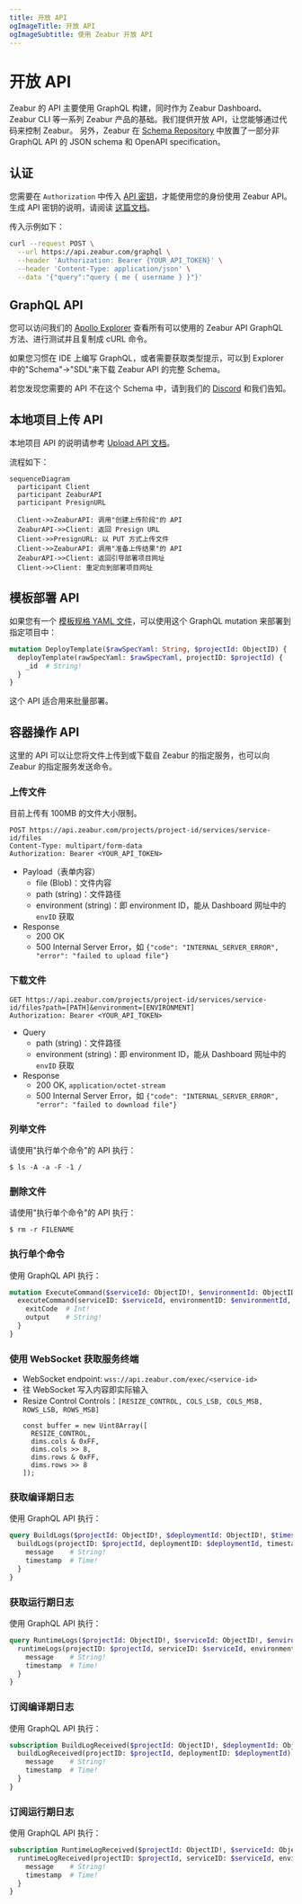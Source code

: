 ```yaml
---
title: 开放 API
ogImageTitle: 开放 API
ogImageSubtitle: 使用 Zeabur 开放 API
---
```



# 开放 API

Zeabur 的 API 主要使用 GraphQL 构建，同时作为 Zeabur Dashboard、Zeabur CLI 等一系列 Zeabur 产品的基础。我们提供开放 API，让您能够通过代码来控制 Zeabur。
另外，Zeabur 在 [Schema Repository](https://schema.zeabur.app/) 中放置了一部分非 GraphQL API 的 JSON schema 和 OpenAPI specification。

## 认证

您需要在 `Authorization` 中传入 [API 密钥](./use-api-key)，才能使用您的身份使用 Zeabur API。生成 API 密钥的说明，请阅读 [这篇文档](./use-api-key)。

传入示例如下：

```bash
curl --request POST \
  --url https://api.zeabur.com/graphql \
  --header 'Authorization: Bearer {YOUR_API_TOKEN}' \
  --header 'Content-Type: application/json' \
  --data '{"query":"query { me { username } }"}'
```

## GraphQL API

您可以访问我们的 [Apollo Explorer](https://studio.apollographql.com/public/zeabur/variant/main/explorer) 查看所有可以使用的 Zeabur API GraphQL 方法、进行测试并且复制成 cURL 命令。

如果您习惯在 IDE 上编写 GraphQL，或者需要获取类型提示，可以到 Explorer 中的"Schema"→"SDL"来下载 Zeabur API 的完整 Schema。

若您发现您需要的 API 不在这个 Schema 中，请到我们的 [Discord](https://zeabur.com/dc) 和我们告知。

## 本地项目上传 API

本地项目 API 的说明请参考 [Upload API 文档](https://schema.zeabur.app/upload-api/index.html)。

流程如下：

```mermaid
sequenceDiagram
  participant Client
  participant ZeaburAPI
  participant PresignURL

  Client->>ZeaburAPI: 调用"创建上传阶段"的 API
  ZeaburAPI->>Client: 返回 Presign URL
  Client->>PresignURL: 以 PUT 方式上传文件
  Client->>ZeaburAPI: 调用"准备上传结果"的 API
  ZeaburAPI->>Client: 返回引导部署项目网址
  Client->>Client: 重定向到部署项目网址
```

## 模板部署 API

如果您有一个 [模板规格 YAML 文件](https://schema.zeabur.app/template.json)，可以使用这个 GraphQL mutation 来部署到指定项目中：

```graphql
mutation DeployTemplate($rawSpecYaml: String, $projectId: ObjectID) {
  deployTemplate(rawSpecYaml: $rawSpecYaml, projectID: $projectId) {
    _id  # String!
  }
}
```

这个 API 适合用来批量部署。

## 容器操作 API

这里的 API 可以让您将文件上传到或下载自 Zeabur 的指定服务，也可以向 Zeabur 的指定服务发送命令。

### 上传文件

<Callout>
目前上传有 100MB 的文件大小限制。
</Callout>

```http
POST https://api.zeabur.com/projects/project-id/services/service-id/files
Content-Type: multipart/form-data
Authorization: Bearer <YOUR_API_TOKEN>
```

- Payload（表单内容）
    - file (Blob)：文件内容
    - path (string)：文件路径
    - environment (string)：即 environment ID，能从 Dashboard 网址中的 `envID` 获取
- Response
    - 200 OK
    - 500 Internal Server Error，如 `{"code": "INTERNAL_SERVER_ERROR", "error": "failed to upload file"}` 


### 下载文件

```http
GET https://api.zeabur.com/projects/project-id/services/service-id/files?path=[PATH]&environment=[ENVIRONMENT]
Authorization: Bearer <YOUR_API_TOKEN>
```

- Query
    - path (string)：文件路径
    - environment (string)：即 environment ID，能从 Dashboard 网址中的 `envID` 获取
- Response
    - 200 OK, `application/octet-stream` 
    - 500 Internal Server Error，如 `{"code": "INTERNAL_SERVER_ERROR", "error": "failed to download file"}` 

### 列举文件

请使用"执行单个命令"的 API 执行：

```shell
$ ls -A -a -F -1 /
```

### 删除文件

请使用"执行单个命令"的 API 执行：

```shell
$ rm -r FILENAME
```

### 执行单个命令

使用 GraphQL API 执行：

```graphql
mutation ExecuteCommand($serviceId: ObjectID!, $environmentId: ObjectID!, $command: [String!]!) {
  executeCommand(serviceID: $serviceId, environmentID: $environmentId, command: $command) {
    exitCode  # Int!
    output    # String!
  }
}
```

### 使用 WebSocket 获取服务终端

- WebSocket endpoint: `wss://api.zeabur.com/exec/<service-id>` 
- 往 WebSocket 写入内容即实际输入
- Resize Control Controls：`[RESIZE_CONTROL, COLS_LSB, COLS_MSB, ROWS_LSB, ROWS_MSB]` 
  ```
  const buffer = new Uint8Array([
    RESIZE_CONTROL,
    dims.cols & 0xFF,
    dims.cols >> 8,
    dims.rows & 0xFF,
    dims.rows >> 8
  ]);
  ```

### 获取编译期日志

使用 GraphQL API 执行：

```graphql
query BuildLogs($projectId: ObjectID!, $deploymentId: ObjectID!, $timestampCursor: Time) {
  buildLogs(projectID: $projectId, deploymentID: $deploymentId, timestampCursor: $timestampCursor) {
    message    # String!
    timestamp  # Time!
  }
}
```

### 获取运行期日志

使用 GraphQL API 执行：

```graphql
query RuntimeLogs($projectId: ObjectID!, $serviceId: ObjectID!, $environmentId: ObjectID!, $timestampCursor: Time) {
  runtimeLogs(projectID: $projectId, serviceID: $serviceId, environmentID: $environmentId, timestampCursor: $timestampCursor) {
    message    # String!
    timestamp  # Time!
  }
}
```

### 订阅编译期日志

使用 GraphQL API 执行：

```graphql
subscription BuildLogReceived($projectId: ObjectID!, $deploymentId: ObjectID!) {
  buildLogReceived(projectID: $projectId, deploymentID: $deploymentId) {
    message    # String!
    timestamp  # Time!
  }
}
```

### 订阅运行期日志

使用 GraphQL API 执行：

```graphql
subscription RuntimeLogReceived($projectId: ObjectID!, $serviceId: ObjectID!, $environmentId: ObjectID!) {
  runtimeLogReceived(projectID: $projectId, serviceID: $serviceId, environmentID: $environmentId) {
    message    # String!
    timestamp  # Time!
  }
}
```
